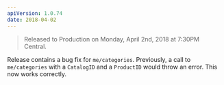 ```yaml
---
apiVersion: 1.0.74
date: 2018-04-02
---
```


> Released to Production on Monday, April 2nd, 2018 at 7:30PM Central.

Release contains a bug fix for `me/categories`. Previously, a call to `me/categories` with a `CatalogID` and a `ProductID` would throw an error. This now works correctly.
